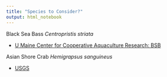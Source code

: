 ```yaml
---
title: "Species to Consider?"
output: html_notebook
---
```


Black Sea Bass *Centropristis striata*
 
  * [U Maine Center for Cooperative Aquaculture Research: BSB](https://umaine.edu/cooperative-aquaculture/yellowtail-aquaculture-at-ccar/)
 
Asian Shore Crab *Hemigrapsus sanguineus*

  * [USGS](https://nas.er.usgs.gov/queries/FactSheet.aspx?SpeciesID=183)